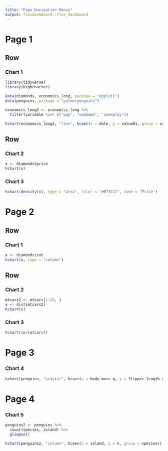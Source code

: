 ```yaml
---
title: "Page Navigation Menus"
output: flexdashboard::flex_dashboard
---
```


Page 1 {data-navmenu="Menu A"}
=====================================

Row 
-------------------------------------
    
### Chart 1
    
```r
library(tidyverse)
library(highcharter)

data(diamonds, economics_long, package = "ggplot2")
data(penguins, package = "palmerpenguins")

economics_long2 <- economics_long %>%
  filter(variable %in% c("pop", "uempmed", "unemploy"))

hchart(economics_long2, "line", hcaes(x = date, y = value01, group = variable))
```
   
Row {.tabset .tabset-fade}
-------------------------------------
   
### Chart 2

```r

x <- diamonds$price
hchart(x)

```   
 
### Chart 3
    
```r

hchart(density(x), type = "area", color = "#B71C1C", name = "Price")
```



Page 2 {data-navmenu="Menu A"}
=====================================  

Row 
-------------------------------------
    
### Chart 1
    
```r
x <- diamonds$cut
hchart(x, type = "column")
```
   
Row {.tabset .tabset-fade}
-------------------------------------
   
### Chart 2

```r

mtcars2 <- mtcars[1:20, ]
x <- dist(mtcars2)
hchart(x)

```   
 
### Chart 3
    
```r

hchart(cor(mtcars))
```


Page 3 {data-navmenu="Menu B"}
=====================================

### Chart 4
    
```r

hchart(penguins, "scatter", hcaes(x = body_mass_g, y = flipper_length_mm , group = species))
```


Page 4 {data-navmenu="Menu B" data-icon="fa-hashtag"}
=====================================


### Chart 5
    
```r
penguins2 <- penguins %>%
  count(species, island) %>%
  glimpse()

hchart(penguins2, "column", hcaes(x = island, y = n, group = species))
```

